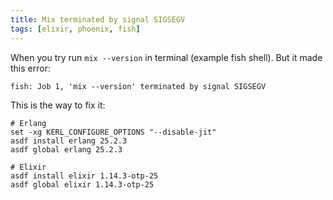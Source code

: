 ```yaml
---
title: Mix terminated by signal SIGSEGV 
tags: [elixir, phoenix, fish]
---
```


When you try run `mix --version` in terminal (example fish shell). But it made this error:

```shell
fish: Job 1, 'mix --version' terminated by signal SIGSEGV
````

This is the way to fix it:

```shell
# Erlang
set -xg KERL_CONFIGURE_OPTIONS "--disable-jit"
asdf install erlang 25.2.3
asdf global erlang 25.2.3

# Elixir
asdf install elixir 1.14.3-otp-25
asdf global elixir 1.14.3-otp-25
```
